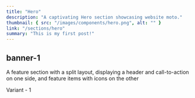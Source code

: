 ```yaml
---
title: "Hero"
description: "A captivating Hero section showcasing website moto."
thumbnail: { src: "/images/components/hero.png", alt: "" }
link: "/sections/hero"
summary: "This is my first post!"
---
```


## banner-1

A feature section with a split layout, displaying a header and call-to-action on one side, and feature items with icons on the other

<Tabs defaultValue="t-1">

<TabsList>
    <TabsTrigger value="t-1">Variant - 1</TabsTrigger>
</TabsList>
<TabsContent value="t-1">
    <SectionPreview name="hero-1" />
</TabsContent>

</Tabs>
